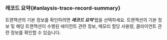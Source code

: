 ### 레코드 요약{#anlaysis-trace-record-summary}

<ImgLang img="analysis-tx-record-summary.png" desc="레코드 요약" />

트랜잭션의 기본 정보를 확인하려면 ***레코드 요약*** 탭을 선택하세요. 트랜잭션의 기본 정보 및 해당 트랜잭션이 수행된 에이전트 관련 정보, 메모리 할당 사용량, 클라이언트 관련 정보를 확인할 수 있습니다.